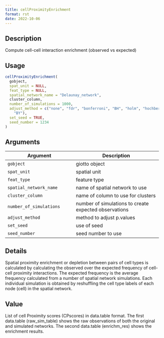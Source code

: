```yaml
--- 
title: cellProximityEnrichment 
format: rst 
date: 2022-10-06 
--- 
```


## Description

Compute cell-cell interaction enrichment (observed vs expected)


## Usage

```r
cellProximityEnrichment(
  gobject,
  spat_unit = NULL,
  feat_type = NULL,
  spatial_network_name = "Delaunay_network",
  cluster_column,
  number_of_simulations = 1000,
  adjust_method = c("none", "fdr", "bonferroni", "BH", "holm", "hochberg", "hommel",
    "BY"),
  set_seed = TRUE,
  seed_number = 1234
)
```


## Arguments

Argument      |Description
------------- |----------------
`gobject`     |     giotto object
`spat_unit`     |     spatial unit
`feat_type`     |     feature type
`spatial_network_name`     |     name of spatial network to use
`cluster_column`     |     name of column to use for clusters
`number_of_simulations`     |     number of simulations to create expected observations
`adjust_method`     |     method to adjust p.values
`set_seed`     |     use of seed
`seed_number`     |     seed number to use


## Details

Spatial proximity enrichment or depletion between pairs of cell types
 is calculated by calculating the observed over the expected frequency
 of cell-cell proximity interactions. The expected frequency is the average frequency
 calculated from a number of spatial network simulations. Each individual simulation is
 obtained by reshuffling the cell type labels of each node (cell)
 in the spatial network.


## Value

List of cell Proximity scores (CPscores) in data.table format. The first
 data.table (raw_sim_table) shows the raw observations of both the original and
 simulated networks. The second data.table (enrichm_res) shows the enrichment results.


